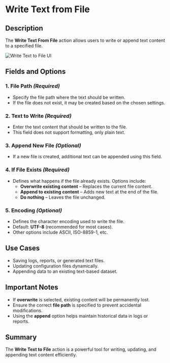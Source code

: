# Write Text from File

## Description

The **Write Text From File** action allows users to write or append text content to a specified file.

![Write Text to File UI](../../../assets/file/write-text-from-file.png)

## Fields and Options  

### 1. **File Path** *(Required)* 

- Specify the file path where the text should be written.  
- If the file does not exist, it may be created based on the chosen settings.  

### 2. **Text to Write** *(Required)* 

- Enter the text content that should be written to the file.  
- This field does not support formatting, only plain text.  

### 3. **Append New File** *(Optional)* 

- If a new file is created, additional text can be appended using this field.  

### 4. **If File Exists** *(Required)* 

- Defines what happens if the file already exists. Options include:  
  - **Overwrite existing content** – Replaces the current file content.  
  - **Append to existing content** – Adds new text at the end of the file.  
  - **Do nothing** – Leaves the file unchanged.  

### 5. **Encoding** *(Optional)* 

- Defines the character encoding used to write the file.  
- Default: **UTF-8** (recommended for most cases).  
- Other options include ASCII, ISO-8859-1, etc.  

## Use Cases

- Saving logs, reports, or generated text files.  
- Updating configuration files dynamically.  
- Appending data to an existing text-based dataset.  

## Important Notes

- If **overwrite** is selected, existing content will be permanently lost.  
- Ensure the correct **file path** is specified to prevent accidental modifications.  
- Using the **append** option helps maintain historical data in logs or reports.  

## Summary

The **Write Text to File** action is a powerful tool for writing, updating, and appending text content efficiently.
